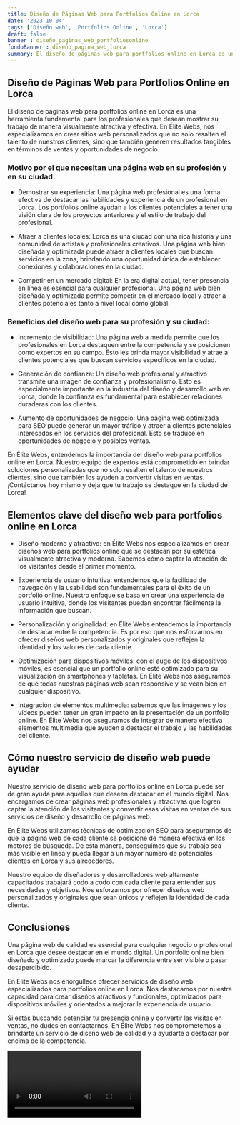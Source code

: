 ```yaml
---
title: Diseño de Páginas Web para Portfolios Online en Lorca
date: '2023-10-04'
tags: ['Diseño web', 'Portfolios Online', 'Lorca']
draft: false
banner : diseño_paginas_web_portfoliosonline
fondoBanner : diseño_pagina_web_lorca
summary: El diseño de páginas web para portfolios online en Lorca es una herramienta fundamental para los profesionales que desean mostrar su trabajo de manera visualmente atractiva y efectiva. En Élite Webs, nos especializamos en crear sitios web personalizados que no solo resalten el talento de nuestros clientes, sino que también generen resultados tangibles en términos de ventas y oportunidades de negocio.
---
```


## Diseño de Páginas Web para Portfolios Online en Lorca

El diseño de páginas web para portfolios online en Lorca es una herramienta fundamental para los profesionales que desean mostrar su trabajo de manera visualmente atractiva y efectiva. En Élite Webs, nos especializamos en crear sitios web personalizados que no solo resalten el talento de nuestros clientes, sino que también generen resultados tangibles en términos de ventas y oportunidades de negocio.

### Motivo por el que necesitan una página web en su profesión y en su ciudad:

- Demostrar su experiencia: Una página web profesional es una forma efectiva de destacar las habilidades y experiencia de un profesional en Lorca. Los portfolios online ayudan a los clientes potenciales a tener una visión clara de los proyectos anteriores y el estilo de trabajo del profesional.

- Atraer a clientes locales: Lorca es una ciudad con una rica historia y una comunidad de artistas y profesionales creativos. Una página web bien diseñada y optimizada puede atraer a clientes locales que buscan servicios en la zona, brindando una oportunidad única de establecer conexiones y colaboraciones en la ciudad.

- Competir en un mercado digital: En la era digital actual, tener presencia en línea es esencial para cualquier profesional. Una página web bien diseñada y optimizada permite competir en el mercado local y atraer a clientes potenciales tanto a nivel local como global.

### Beneficios del diseño web para su profesión y su ciudad:

- Incremento de visibilidad: Una página web a medida permite que los profesionales en Lorca destaquen entre la competencia y se posicionen como expertos en su campo. Esto les brinda mayor visibilidad y atrae a clientes potenciales que buscan servicios específicos en la ciudad.

- Generación de confianza: Un diseño web profesional y atractivo transmite una imagen de confianza y profesionalismo. Esto es especialmente importante en la industria del diseño y desarrollo web en Lorca, donde la confianza es fundamental para establecer relaciones duraderas con los clientes.

- Aumento de oportunidades de negocio: Una página web optimizada para SEO puede generar un mayor tráfico y atraer a clientes potenciales interesados en los servicios del profesional. Esto se traduce en oportunidades de negocio y posibles ventas.

En Élite Webs, entendemos la importancia del diseño web para portfolios online en Lorca. Nuestro equipo de expertos está comprometido en brindar soluciones personalizadas que no solo resalten el talento de nuestros clientes, sino que también los ayuden a convertir visitas en ventas. ¡Contáctanos hoy mismo y deja que tu trabajo se destaque en la ciudad de Lorca!

<GifSeo />

<Cta />

## Elementos clave del diseño web para portfolios online en Lorca

- Diseño moderno y atractivo: en Élite Webs nos especializamos en crear diseños web para portfolios online que se destacan por su estética visualmente atractiva y moderna. Sabemos cómo captar la atención de los visitantes desde el primer momento.

- Experiencia de usuario intuitiva: entendemos que la facilidad de navegación y la usabilidad son fundamentales para el éxito de un portfolio online. Nuestro enfoque se basa en crear una experiencia de usuario intuitiva, donde los visitantes puedan encontrar fácilmente la información que buscan.

- Personalización y originalidad: en Élite Webs entendemos la importancia de destacar entre la competencia. Es por eso que nos esforzamos en ofrecer diseños web personalizados y originales que reflejen la identidad y los valores de cada cliente.

- Optimización para dispositivos móviles: con el auge de los dispositivos móviles, es esencial que un portfolio online esté optimizado para su visualización en smartphones y tabletas. En Élite Webs nos aseguramos de que todas nuestras páginas web sean responsive y se vean bien en cualquier dispositivo.

- Integración de elementos multimedia: sabemos que las imágenes y los vídeos pueden tener un gran impacto en la presentación de un portfolio online. En Élite Webs nos aseguramos de integrar de manera efectiva elementos multimedia que ayuden a destacar el trabajo y las habilidades del cliente.

## Cómo nuestro servicio de diseño web puede ayudar

Nuestro servicio de diseño web para portfolios online en Lorca puede ser de gran ayuda para aquellos que deseen destacar en el mundo digital. Nos encargamos de crear páginas web profesionales y atractivas que logren captar la atención de los visitantes y convertir esas visitas en ventas de sus servicios de diseño y desarrollo de páginas web.

En Élite Webs utilizamos técnicas de optimización SEO para asegurarnos de que la página web de cada cliente se posicione de manera efectiva en los motores de búsqueda. De esta manera, conseguimos que su trabajo sea más visible en línea y pueda llegar a un mayor número de potenciales clientes en Lorca y sus alrededores.

Nuestro equipo de diseñadores y desarrolladores web altamente capacitados trabajará codo a codo con cada cliente para entender sus necesidades y objetivos. Nos esforzamos por ofrecer diseños web personalizados y originales que sean únicos y reflejen la identidad de cada cliente.

## Conclusiones

Una página web de calidad es esencial para cualquier negocio o profesional en Lorca que desee destacar en el mundo digital. Un portfolio online bien diseñado y optimizado puede marcar la diferencia entre ser visible o pasar desapercibido.

En Élite Webs nos enorgullece ofrecer servicios de diseño web especializados para portfolios online en Lorca. Nos destacamos por nuestra capacidad para crear diseños atractivos y funcionales, optimizados para dispositivos móviles y orientados a mejorar la experiencia de usuario.

Si estás buscando potenciar tu presencia online y convertir las visitas en ventas, no dudes en contactarnos. En Élite Webs nos comprometemos a brindarte un servicio de diseño web de calidad y a ayudarte a destacar por encima de la competencia.

<Video />

<CtaBot job='Portfolios Online' city='Lorca'/>

<Gmaps query='Lorca+españa+maps' />